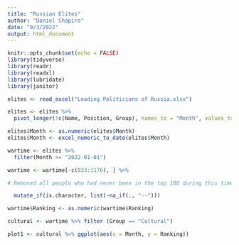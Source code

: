 ```yaml
---
title: "Russian Elites"
author: "Daniel Shapiro"
date: "9/3/2022"
output: html_document
---
```


```r
knitr::opts_chunk$set(echo = FALSE)
library(tidyverse)
library(readr)
library(readxl)
library(lubridate)
library(janitor)
```

```r
elites <- read_excel("Leading Politicians of Russia.xlsx")

elites <- elites %>% 
  pivot_longer(!c(Name, Position, Group), names_to = "Month", values_to = "Ranking")

elites$Month <- as.numeric(elites$Month)
elites$Month <- excel_numeric_to_date(elites$Month)
```

```r
wartime <- elites %>%
  filter(Month >= "2022-01-01")

wartime <- wartime[-c(833:1176), ] %>%

# Removed all people who had never been in the top 100 during this time period.

  mutate_if(is.character, list(~na_if(., "--")))

wartime$Ranking <- as.numeric(wartime$Ranking)
```

```r
cultural <- wartime %>% filter (Group == "Cultural")

plot1 <- cultural %>% ggplot(aes(x = Month, y = Ranking))
```